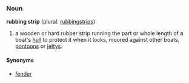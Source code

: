 ===Noun===
'''rubbing strip''' (plural: [[rubbingstrips]])

# {{nautical}} a wooden or hard rubber strip running the part or whole length of a boat's [[hull]] to protect it when it locks, moored against other boats, [[pontoon]]s or [[jetty]]s.

==== Synonyms ====
*[[fender]]